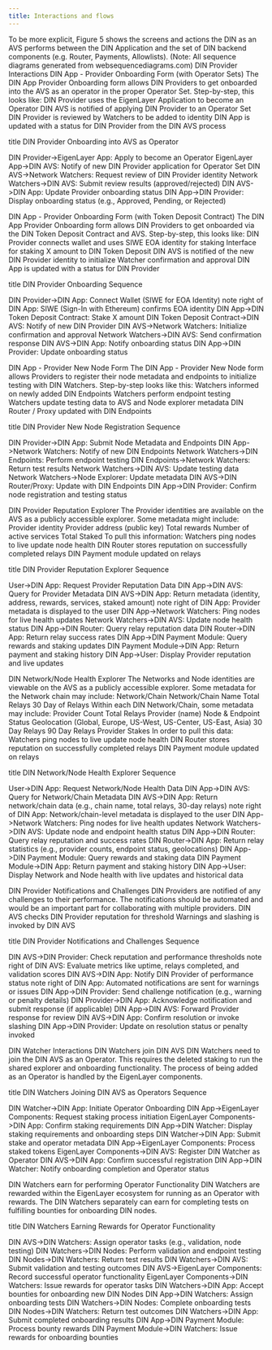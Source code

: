```yaml
---
title: Interactions and flows
---
```


To be more explicit, Figure 5 shows the screens and actions the DIN as an AVS performs between the DIN Application and the set of DIN backend components (e.g. Router, Payments, Allowlists).
(Note: All sequence diagrams generated from websequencediagrams.com)
DIN Provider Interactions
DIN App - Provider Onboarding Form (with Operator Sets)
The DIN App Provider Onboarding form allows DIN Providers to get onboarded into the AVS as an operator in the proper Operator Set. Step-by-step, this looks like: 
DIN Provider uses the EigenLayer Application to become an Operator
DIN AVS is notified of applying DIN Provider to an Operator Set
DIN Provider is reviewed by Watchers to be added to identity
DIN App is updated with a status for DIN Provider from the DIN AVS process

title DIN Provider Onboarding into AVS as Operator

DIN Provider->EigenLayer App: Apply to become an Operator
EigenLayer App->DIN AVS: Notify of new DIN Provider application for Operator Set
DIN AVS->Network Watchers: Request review of DIN Provider identity
Network Watchers->DIN AVS: Submit review results (approved/rejected)
DIN AVS->DIN App: Update Provider onboarding status
DIN App->DIN Provider: Display onboarding status (e.g., Approved, Pending, or Rejected)




DIN App - Provider Onboarding Form (with Token Deposit Contract)
The DIN App Provider Onboarding form allows DIN Providers to get onboarded via the DIN Token Deposit Contract and AVS. Step-by-step, this looks like: 
DIN Provider connects wallet and uses SIWE EOA identity for staking
Interface for staking X amount to DIN Token Deposit
DIN AVS is notified of the new DIN Provider identity to initialize Watcher confirmation and approval
DIN App is updated with a status for DIN Provider

title DIN Provider Onboarding Sequence

DIN Provider->DIN App: Connect Wallet (SIWE for EOA Identity)
note right of DIN App: SIWE (Sign-In with Ethereum) confirms EOA identity
DIN App->DIN Token Deposit Contract: Stake X amount
DIN Token Deposit Contract->DIN AVS: Notify of new DIN Provider
DIN AVS->Network Watchers: Initialize confirmation and approval
Network Watchers->DIN AVS: Send confirmation response
DIN AVS->DIN App: Notify onboarding status
DIN App->DIN Provider: Update onboarding status




DIN App - Provider New Node Form
The DIN App - Provider New Node form allows Providers to register their node metadata and endpoints to initialize testing with DIN Watchers. Step-by-step looks like this:
Watchers informed on newly added DIN Endpoints
Watchers perform endpoint testing
Watchers update testing data to AVS and Node explorer metadata
DIN Router / Proxy updated with DIN Endpoints

title DIN Provider New Node Registration Sequence

DIN Provider->DIN App: Submit Node Metadata and Endpoints
DIN App->Network Watchers: Notify of new DIN Endpoints
Network Watchers->DIN Endpoints: Perform endpoint testing
DIN Endpoints->Network Watchers: Return test results
Network Watchers->DIN AVS: Update testing data
Network Watchers->Node Explorer: Update metadata
DIN AVS->DIN Router/Proxy: Update with DIN Endpoints
DIN App->DIN Provider: Confirm node registration and testing status



DIN Provider Reputation Explorer
The Provider identities are available on the AVS as a publicly accessible explorer. Some metadata might include:
Provider identity
Provider address (public key)
Total rewards
Number of active services
Total Staked
 To pull this information:
Watchers ping nodes to live update node health
DIN Router stores reputation on successfully completed relays
DIN Payment module updated on relays

title DIN Provider Reputation Explorer Sequence

User->DIN App: Request Provider Reputation Data
DIN App->DIN AVS: Query for Provider Metadata
DIN AVS->DIN App: Return metadata (identity, address, rewards, services, staked amount)
note right of DIN App: Provider metadata is displayed to the user
DIN App->Network Watchers: Ping nodes for live health updates
Network Watchers->DIN AVS: Update node health status
DIN App->DIN Router: Query relay reputation data
DIN Router->DIN App: Return relay success rates
DIN App->DIN Payment Module: Query rewards and staking updates
DIN Payment Module->DIN App: Return payment and staking history
DIN App->User: Display Provider reputation and live updates



DIN Network/Node Health Explorer
The Networks and Node identities are viewable on the AVS as a publicly accessible explorer. Some metadata for the Network chain may include:
Network/Chain
Network/Chain Name
Total Relays
30 Day of Relays
Within each DIN Network/Chain, some metadata may include:
Provider Count
Total Relays
Provider (name)
Node & Endpoint Status
Geolocation (Global, Europe, US-West, US-Center, US-East, Asia)
30 Day Relays
90 Day Relays
Provider Stakes
In order to pull this data:
Watchers ping nodes to live update node health
DIN Router stores reputation on successfully completed relays
DIN Payment module updated on relays

title DIN Network/Node Health Explorer Sequence

User->DIN App: Request Network/Node Health Data
DIN App->DIN AVS: Query for Network/Chain Metadata
DIN AVS->DIN App: Return network/chain data (e.g., chain name, total relays, 30-day relays)
note right of DIN App: Network/chain-level metadata is displayed to the user
DIN App->Network Watchers: Ping nodes for live health updates
Network Watchers->DIN AVS: Update node and endpoint health status
DIN App->DIN Router: Query relay reputation and success rates
DIN Router->DIN App: Return relay statistics (e.g., provider counts, endpoint status, geolocations)
DIN App->DIN Payment Module: Query rewards and staking data
DIN Payment Module->DIN App: Return payment and staking history
DIN App->User: Display Network and Node health with live updates and historical data


DIN Provider Notifications and Challenges
DIN Providers are notified of any challenges to their performance. The notifications should be automated and would be an important part for collaborating with multiple providers.
DIN AVS checks DIN Provider reputation for threshold
Warnings and slashing is invoked by DIN AVS

title DIN Provider Notifications and Challenges Sequence

DIN AVS->DIN Provider: Check reputation and performance thresholds
note right of DIN AVS: Evaluate metrics like uptime, relays completed, and validation scores
DIN AVS->DIN App: Notify DIN Provider of performance status
note right of DIN App: Automated notifications are sent for warnings or issues
DIN App->DIN Provider: Send challenge notification (e.g., warning or penalty details)
DIN Provider->DIN App: Acknowledge notification and submit response (if applicable)
DIN App->DIN AVS: Forward Provider response for review
DIN AVS->DIN App: Confirm resolution or invoke slashing
DIN App->DIN Provider: Update on resolution status or penalty invoked

DIN Watcher Interactions
DIN Watchers join DIN AVS 
DIN Watchers need to join the DIN AVS as an Operator. This requires the deleted staking to run the shared explorer and onboarding functionality. The process of being added as an Operator is handled by the EigenLayer components. 

title DIN Watchers Joining DIN AVS as Operators Sequence

DIN Watcher->DIN App: Initiate Operator Onboarding
DIN App->EigenLayer Components: Request staking process initiation
EigenLayer Components->DIN App: Confirm staking requirements
DIN App->DIN Watcher: Display staking requirements and onboarding steps
DIN Watcher->DIN App: Submit stake and operator metadata
DIN App->EigenLayer Components: Process staked tokens
EigenLayer Components->DIN AVS: Register DIN Watcher as Operator
DIN AVS->DIN App: Confirm successful registration
DIN App->DIN Watcher: Notify onboarding completion and Operator status



DIN Watchers earn for performing Operator Functionality
DIN Watchers are rewarded within the EigenLayer ecosystem for running as an Operator with rewards. The DIN Watchers separately can earn for completing tests on fulfilling bounties for onboarding DIN nodes.

title DIN Watchers Earning Rewards for Operator Functionality

DIN AVS->DIN Watchers: Assign operator tasks (e.g., validation, node testing)
DIN Watchers->DIN Nodes: Perform validation and endpoint testing
DIN Nodes->DIN Watchers: Return test results
DIN Watchers->DIN AVS: Submit validation and testing outcomes
DIN AVS->EigenLayer Components: Record successful operator functionality
EigenLayer Components->DIN Watchers: Issue rewards for operator tasks
DIN Watchers->DIN App: Accept bounties for onboarding new DIN Nodes
DIN App->DIN Watchers: Assign onboarding tests
DIN Watchers->DIN Nodes: Complete onboarding tests
DIN Nodes->DIN Watchers: Return test outcomes
DIN Watchers->DIN App: Submit completed onboarding results
DIN App->DIN Payment Module: Process bounty rewards
DIN Payment Module->DIN Watchers: Issue rewards for onboarding bounties



